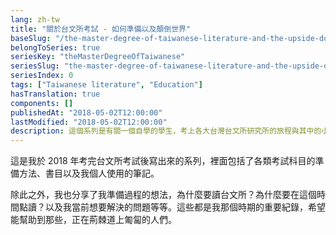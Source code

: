 ```yaml
---
lang: zh-tw
title: "關於台文所考試 - 如何準備以及顛倒世界"
baseSlug: "/the-master-degree-of-taiwanese-literature-and-the-upside-down-world/intro"
belongToSeries: true
seriesKey: "theMasterDegreeOfTaiwanese"
seriesSlug: "the-master-degree-of-taiwanese-literature-and-the-upside-down-world"
seriesIndex: 0
tags: ["Taiwanese literature", "Education"]
hasTranslation: true
components: []
publishedAt: "2018-05-02T12:00:00"
lastModified: "2018-05-02T12:00:00"
description: 這個系列是有關一個自學的學生，考上各大台灣台文所研究所的旅程與其中的小撇步
---
```


這是我於 2018 年考完台文所考試後寫出來的系列，裡面包括了各類考試科目的準備方法、書目以及我個人使用的筆記。

除此之外，我也分享了我準備過程的想法，為什麼要讀台文所？為什麼要在這個時間點讀？以及我當前想要解決的問題等等。這些都是我那個時期的重要紀錄，希望能幫助到那些，正在荊棘道上匍匐的人們。



